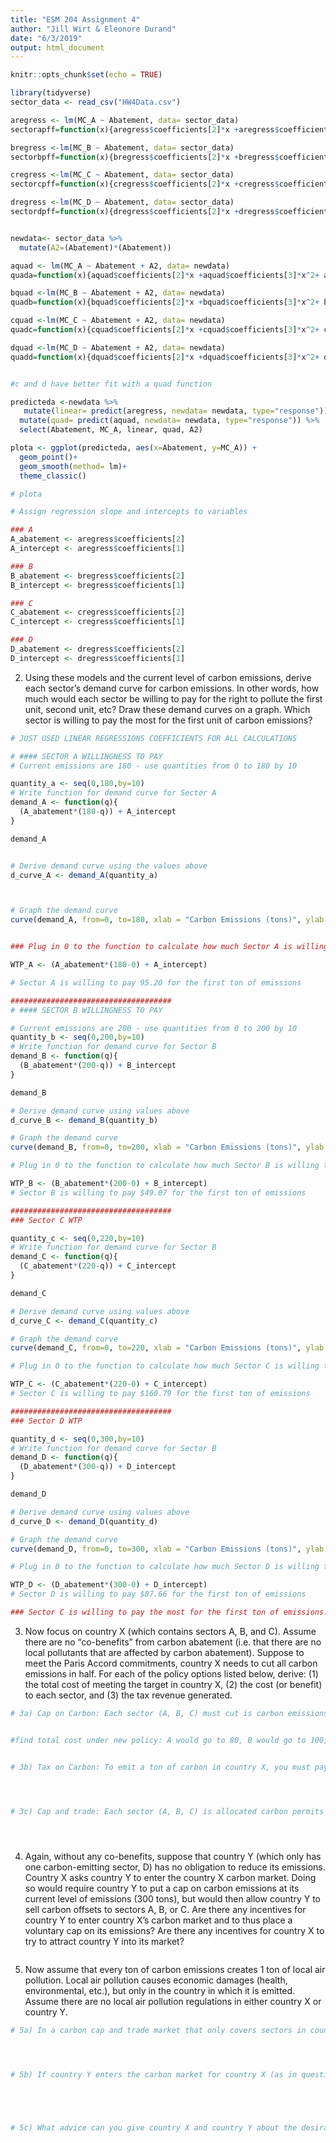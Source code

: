 ```yaml
---
title: "ESM 204 Assignment 4"
author: "Jill Wirt & Eleonore Durand"
date: "6/3/2019"
output: html_document
---
```


```r
knitr::opts_chunk$set(echo = TRUE)
```

```r
library(tidyverse)
sector_data <- read_csv("HW4Data.csv")

```

```r
aregress <- lm(MC_A ~ Abatement, data= sector_data)
sectorapff=function(x){aregress$coefficients[2]*x +aregress$coefficients[1]}

bregress <-lm(MC_B ~ Abatement, data= sector_data)
sectorbpff=function(x){bregress$coefficients[2]*x +bregress$coefficients[1]}

cregress <-lm(MC_C ~ Abatement, data= sector_data)
sectorcpff=function(x){cregress$coefficients[2]*x +cregress$coefficients[1]}

dregress <-lm(MC_D ~ Abatement, data= sector_data)
sectordpff=function(x){dregress$coefficients[2]*x +dregress$coefficients[1]}


newdata<- sector_data %>% 
  mutate(A2=(Abatement)*(Abatement))

aquad <- lm(MC_A ~ Abatement + A2, data= newdata)
quada=function(x){aquad$coefficients[2]*x +aquad$coefficients[3]*x^2+ aquad$coefficients[1]}

bquad <-lm(MC_B ~ Abatement + A2, data= newdata)
quadb=function(x){bquad$coefficients[2]*x +bquad$coefficients[3]*x^2+ bquad$coefficients[1]}

cquad <-lm(MC_C ~ Abatement + A2, data= newdata)
quadc=function(x){cquad$coefficients[2]*x +cquad$coefficients[3]*x^2+ cquad$coefficients[1]}

dquad <-lm(MC_D ~ Abatement + A2, data= newdata)
quadd=function(x){dquad$coefficients[2]*x +dquad$coefficients[3]*x^2+ dquad$coefficients[1]}


#c and d have better fit with a quad function

predicteda <-newdata %>% 
   mutate(linear= predict(aregress, newdata= newdata, type="response")) %>% 
  mutate(quad= predict(aquad, newdata= newdata, type="response")) %>% 
  select(Abatement, MC_A, linear, quad, A2)

plota <- ggplot(predicteda, aes(x=Abatement, y=MC_A)) +
  geom_point()+
  geom_smooth(method= lm)+
  theme_classic() 

# plota 
```

```r

# Assign regression slope and intercepts to variables

### A
A_abatement <- aregress$coefficients[2]
A_intercept <- aregress$coefficients[1]

### B
B_abatement <- bregress$coefficients[2]
B_intercept <- bregress$coefficients[1]

### C
C_abatement <- cregress$coefficients[2]
C_intercept <- cregress$coefficients[1]

### D
D_abatement <- dregress$coefficients[2]
D_intercept <- dregress$coefficients[1]

```



2. Using these models and the current level of carbon emissions, derive each sector’s demand curve for carbon emissions. In other words, how much would each sector be willing to pay for the right to pollute the first unit, second unit, etc? Draw these demand curves on a graph. Which sector is willing to pay the most for the first unit of carbon emissions?

```r

# JUST USED LINEAR REGRESSIONS COEFFICIENTS FOR ALL CALCULATIONS

# #### SECTOR A WILLINGNESS TO PAY
# Current emissions are 180 - use quantities from 0 to 180 by 10

quantity_a <- seq(0,180,by=10)
# Write function for demand curve for Sector A
demand_A <- function(q){
  (A_abatement*(180-q)) + A_intercept
}

demand_A


# Derive demand curve using the values above
d_curve_A <- demand_A(quantity_a)



# Graph the demand curve
curve(demand_A, from=0, to=180, xlab = "Carbon Emissions (tons)", ylab = "$/Ton")


### Plug in 0 to the function to calculate how much Sector A is willing to pay to emit the first unit of Carbon

WTP_A <- (A_abatement*(180-0) + A_intercept)

# Sector A is willing to pay 95.20 for the first ton of emissions 

####################################
# #### SECTOR B WILLINGNESS TO PAY

# Current emissions are 200 - use quantities from 0 to 200 by 10
quantity_b <- seq(0,200,by=10)
# Write function for demand curve for Sector B
demand_B <- function(q){
  (B_abatement*(200-q)) + B_intercept
}

demand_B

# Derive demand curve using values above
d_curve_B <- demand_B(quantity_b)

# Graph the demand curve
curve(demand_B, from=0, to=200, xlab = "Carbon Emissions (tons)", ylab = "$/Ton")

# Plug in 0 to the function to calculate how much Sector B is willing to pay to emit the first unit of Carbon

WTP_B <- (B_abatement*(200-0) + B_intercept)
# Sector B is willing to pay $49.07 for the first ton of emissions

####################################
### Sector C WTP

quantity_c <- seq(0,220,by=10)
# Write function for demand curve for Sector B
demand_C <- function(q){
  (C_abatement*(220-q)) + C_intercept
}

demand_C

# Derive demand curve using values above
d_curve_C <- demand_C(quantity_c)

# Graph the demand curve
curve(demand_C, from=0, to=220, xlab = "Carbon Emissions (tons)", ylab = "$/Ton")

# Plug in 0 to the function to calculate how much Sector C is willing to pay to emit the first unit of Carbon

WTP_C <- (C_abatement*(220-0) + C_intercept)
# Sector C is willing to pay $160.79 for the first ton of emissions

####################################
### Sector D WTP

quantity_d <- seq(0,300,by=10)
# Write function for demand curve for Sector B
demand_D <- function(q){
  (D_abatement*(300-q)) + D_intercept
}

demand_D

# Derive demand curve using values above
d_curve_D <- demand_D(quantity_d)

# Graph the demand curve
curve(demand_D, from=0, to=300, xlab = "Carbon Emissions (tons)", ylab = "$/Ton")

# Plug in 0 to the function to calculate how much Sector D is willing to pay to emit the first unit of Carbon

WTP_D <- (D_abatement*(300-0) + D_intercept)
# Sector D is willing to pay $87.66 for the first ton of emissions

### Sector C is willing to pay the most for the first ton of emissions.
```



3. Now focus on country X (which contains sectors A, B, and C). Assume there are no “co-benefits” from carbon abatement (i.e. that there are no local pollutants that are affected by carbon abatement). Suppose to meet the Paris Accord commitments, country X needs to cut all carbon emissions in half. For each of the policy options listed below, derive: (1) the total cost of meeting the target in country X, (2) the cost (or benefit) to each sector, and (3) the tax revenue generated.

```r
# 3a) Cap on Carbon: Each sector (A, B, C) must cut is carbon emissions by 100 tons (thus reducing total emissions from 600 down to 300). 


#find total cost under new policy: A would go to 80, B would go to 100, C would go to 120



```

```r
# 3b) Tax on Carbon: To emit a ton of carbon in country X, you must pay a tax of $t. You will need to find the tax that accomplishes the desired reduction. 





```

```r
# 3c) Cap and trade: Each sector (A, B, C) is allocated carbon permits equal to their current emissions minus 100 (same as in (a) above), thus achieving the total reduction of 300. Then these three sectors are allowed to trade with each other. You will need to derive the outcome of that trading.





```



4. Again, without any co-benefits, suppose that country Y (which only has one carbon-emitting sector, D) has no obligation to reduce its emissions. Country X asks country Y to enter the country X carbon market. Doing so would require country Y to put a cap on carbon emissions at its current level of emissions (300 tons), but would then allow country Y to sell carbon offsets to sectors A, B, or C. Are there any incentives for country Y to enter country X’s carbon market and to thus place a voluntary cap on its emissions? Are there any incentives for country X to try to attract country Y into its market?

```r









```



5. Now assume that every ton of carbon emissions creates 1 ton of local air pollution. Local air pollution causes economic damages (health, environmental, etc.), but only in the country in which it is emitted. Assume there are no local air pollution regulations in either country X or country Y.
```r
# 5a) In a carbon cap and trade market that only covers sectors in country X, how much local air pollution would you expect in Country X? Country Y?





```

```r
# 5b) If country Y enters the carbon market for country X (as in question 4 above), how much local pollution will there be in country X and Country Y?






```

```r
# 5c) What advice can you give country X and country Y about the desirability of allowing international trade of carbon emissions credits?








```